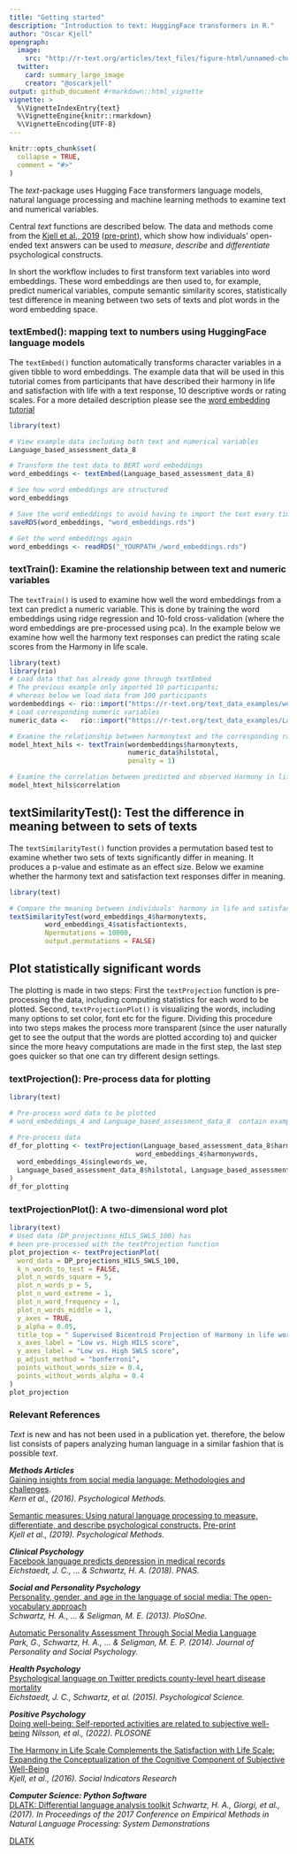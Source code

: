```yaml
---
title: "Getting started"
description: "Introduction to text: HuggingFace transformers in R."
author: "Oscar Kjell"
opengraph:
  image: 
    src: "http://r-text.org/articles/text_files/figure-html/unnamed-chunk-5-1.png"
  twitter:
    card: summary_large_image
    creator: "@oscarkjell"
output: github_document #rmarkdown::html_vignette
vignette: >
  %\VignetteIndexEntry{text}
  %\VignetteEngine{knitr::rmarkdown}
  %\VignetteEncoding{UTF-8}
---
```


```r
knitr::opts_chunk$set(
  collapse = TRUE,
  comment = "#>"
)
```
The *text*-package uses Hugging Face transformers language models, natural language processing and machine learning methods to examine text and numerical variables.  

Central *text* functions are described below. The data and methods come from the [Kjell et al., 2019](https://pubmed.ncbi.nlm.nih.gov/29963879/) ([pre-print](https://psyarxiv.com/er6t7/)), which show how individuals' open-ended text answers can be used to *measure*, *describe* and *differentiate* psychological constructs.  

In short the workflow includes to first transform text variables into word embeddings. These word embeddings are then used to, for example, predict numerical variables, compute semantic similarity scores, statistically test difference in meaning between two sets of texts and plot words in the word embedding space.  

### textEmbed(): mapping text to numbers using HuggingFace language models
The ```textEmbed()``` function automatically transforms character variables in a given tibble to word embeddings. The example data that will be used in this tutorial comes from participants that have described their harmony in life and satisfaction with life with a text response, 10 descriptive words or rating scales. For a more detailed description please see the [word embedding tutorial](https://www.r-text.org/articles/Word%20embeddings.html) 

```r

library(text)

# View example data including both text and numerical variables
Language_based_assessment_data_8

# Transform the text data to BERT word embeddings
word_embeddings <- textEmbed(Language_based_assessment_data_8)

# See how word embeddings are structured
word_embeddings

# Save the word embeddings to avoid having to import the text every time
saveRDS(word_embeddings, "word_embeddings.rds")

# Get the word embeddings again
word_embeddings <- readRDS("_YOURPATH_/word_embeddings.rds")
```


### textTrain(): Examine the relationship between text and numeric variables
The ```textTrain()``` is used to examine how well the word embeddings from a text can predict a numeric variable. This is done by training the word embeddings using ridge regression and 10-fold cross-validation (where the word embeddings are pre-processed using pca). In the example below we examine how well the harmony text responses can predict the rating scale scores from the Harmony in life scale.

```r
library(text)
library(rio)
# Load data that has already gone through textEmbed
# The previous example only imported 10 participants; 
# whereas below we load data from 100 participants
wordembeddings <- rio::import("https://r-text.org/text_data_examples/wordembeddings4_100.rda")
# Load corresponding numeric variables
numeric_data <-   rio::import("https://r-text.org/text_data_examples/Language_based_assessment_data_8_100.rda")

# Examine the relationship between harmonytext and the corresponding rating scale
model_htext_hils <- textTrain(wordembeddings$harmonytexts, 
                              numeric_data$hilstotal, 
                              penalty = 1)

# Examine the correlation between predicted and observed Harmony in life scale scores
model_htext_hils$correlation
```

## textSimilarityTest(): Test the difference in meaning between to sets of texts
The ```textSimilarityTest()``` function provides a permutation based test to examine whether two sets of texts significantly differ in meaning. It produces a p-value and estimate as an effect size. Below we examine whether the harmony text and satisfaction text responses differ in meaning. 
```r
library(text)

# Compare the meaning between individuals' harmony in life and satisfaction with life answers
textSimilarityTest(word_embeddings_4$harmonytexts, 
         word_embeddings_4$satisfactiontexts, 
         Npermutations = 10000, 
         output.permutations = FALSE)
```

## Plot statistically significant words 
The plotting is made in two steps: First the ```textProjection``` function is pre-processing the data, including computing statistics for each word to be plotted. Second, ```textProjectionPlot()``` is visualizing the words, including many options to set color, font etc for the figure. Dividing this procedure into two steps makes the process more transparent (since the user naturally get to see the output that the words are plotted according to) and quicker since the more heavy computations are made in the first step, the last step goes quicker so that one can try different design settings.   

### textProjection(): Pre-process data for plotting 
```r
library(text)

# Pre-process word data to be plotted 
# word_embeddings_4 and Language_based_assessment_data_8  contain example data provided with the package.

# Pre-process data
df_for_plotting <- textProjection(Language_based_assessment_data_8$harmonywords, 
                                word_embeddings_4$harmonywords,
  word_embeddings_4$singlewords_we,
  Language_based_assessment_data_8$hilstotal, Language_based_assessment_data_8$swlstotal
)
df_for_plotting
```


### textProjectionPlot(): A two-dimensional word plot
```r
library(text)
# Used data (DP_projections_HILS_SWLS_100) has
# been pre-processed with the textProjection function
plot_projection <- textProjectionPlot(
  word_data = DP_projections_HILS_SWLS_100,
  k_n_words_to_test = FALSE,
  plot_n_words_square = 5,
  plot_n_words_p = 5,
  plot_n_word_extreme = 1,
  plot_n_word_frequency = 1,
  plot_n_words_middle = 1,
  y_axes = TRUE,
  p_alpha = 0.05,
  title_top = " Supervised Bicentroid Projection of Harmony in life words",
  x_axes_label = "Low vs. High HILS score",
  y_axes_label = "Low vs. High SWLS score",
  p_adjust_method = "bonferroni",
  points_without_words_size = 0.4,
  points_without_words_alpha = 0.4
)
plot_projection

```


### Relevant References
*Text* is new and has not been used in a publication yet. therefore, the below list consists of papers analyzing human language in a similar fashion that is possible *text*.

***Methods Articles***  
[Gaining insights from social media language: Methodologies and challenges](http://www.peggykern.org/uploads/5/6/6/7/56678211/kern_2016_-_gaining_insights_from_social_media_language-_methodologies_and_challenges.pdf).  
*Kern et al., (2016). Psychological Methods.*

[Semantic measures: Using natural language processing to measure, differentiate, and describe psychological constructs.](https://pubmed.ncbi.nlm.nih.gov/29963879/) [Pre-print](https://psyarxiv.com/er6t7/)  
*Kjell et al.,  (2019). Psychological Methods.*

***Clinical Psychology***  
[Facebook language predicts depression in medical records](https://www.pnas.org/doi/10.1073/pnas.1802331115/)  
*Eichstaedt, J. C., ... & Schwartz, H. A. (2018). PNAS.*


***Social and Personality Psychology***     
[Personality, gender, and age in the language of social media: The open-vocabulary approach](https://journals.plos.org/plosone/article?id=10.1371/journal.pone.0073791)  
*Schwartz, H. A., … & Seligman, M. E. (2013). PloSOne.*

[Automatic Personality Assessment Through Social Media Language](https://www.semanticscholar.org/paper/Automatic-personality-assessment-through-social-Park-Schwartz/280034e01f41d0184b977479a5474bd805c2922c/)  
*Park, G., Schwartz, H. A., ... & Seligman, M. E. P. (2014). Journal of Personality and Social Psychology.*


***Health Psychology***  
[Psychological language on Twitter predicts county-level heart disease mortality](https://journals.sagepub.com/doi/abs/10.1177/0956797614557867/)  
*Eichstaedt, J. C., Schwartz, et al. (2015). Psychological Science.*


***Positive Psychology***  
[Doing well-being: Self-reported activities are related to subjective well-being](https://journals.plos.org/plosone/article?id=10.1371/journal.pone.0270503)
*Nilsson, et al., (2022). PLOSONE*

[The Harmony in Life Scale Complements the Satisfaction with Life Scale: Expanding the Conceptualization of the Cognitive Component of Subjective Well-Being](https://link.springer.com/article/10.1007/s11205-015-0903-z/)  
*Kjell, et al., (2016). Social Indicators Research*

***Computer Science: Python Software***  
[DLATK: Differential language analysis toolkit](https://aclanthology.org/D17-2010/)
*Schwartz, H. A., Giorgi, et al., (2017).  In Proceedings of the 2017 Conference on Empirical Methods in Natural Language Processing: System Demonstrations* 


[DLATK](http://dlatk.wwbp.org/)



